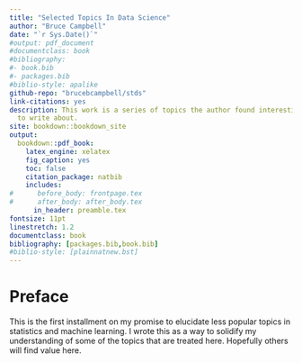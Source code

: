 ```yaml
--- 
title: "Selected Topics In Data Science"
author: "Bruce Campbell"
date: "`r Sys.Date()`"
#output: pdf_document
#documentclass: book
#bibliography:
#- book.bib
#- packages.bib
#biblio-style: apalike
github-repo: "brucebcampbell/stds"
link-citations: yes
description: This work is a series of topics the author found interesting and decided
  to write about.
site: bookdown::bookdown_site
output:
  bookdown::pdf_book:
    latex_engine: xelatex
    fig_caption: yes
    toc: false
    citation_package: natbib
    includes:
#      before_body: frontpage.tex
#      after_body: after_body.tex
      in_header: preamble.tex
fontsize: 11pt
linestretch: 1.2
documentclass: book
bibliography: [packages.bib,book.bib]
#biblio-style: [plainnatnew.bst]
---
```


# Preface 

This is the first installment on my promise to elucidate less popular topics in statistics and machine learning. I wrote this as a way to solidify my understanding of some of the topics that are treated here. Hopefully others will find value here. 